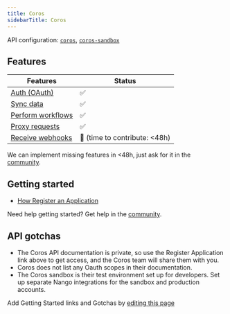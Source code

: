```yaml
---
title: Coros
sidebarTitle: Coros
---
```



<Overview />

API configuration: [`coros`](https://nango.dev/providers.yaml), [`coros-sandbox`](https://nango.dev/providers.yaml)

## Features

| Features | Status |
| - | - |
| [Auth (OAuth)](/guides/getting-started/authorize-an-api-from-your-app) | ✅ |
| [Sync data](/guides/getting-started/read-from-an-api) | ✅ |
| [Perform workflows](/guides/getting-started/write-to-an-api) | ✅ |
| [Proxy requests](/guides/proxy-requests-to-an-api) | ✅ |
| [Receive webhooks](/guides/receive-webhooks-from-an-api) | 🚫 (time to contribute: &lt;48h) |

<Tip>We can implement missing features in &lt;48h, just ask for it in the [community](https://nango.dev/slack).</Tip>

## Getting started

-   [How Register an Application](https://support.coros.com/hc/en-us/articles/17085887816340-Submit-an-API-Application)

<Tip>Need help getting started? Get help in the [community](https://nango.dev/slack).</Tip>

## API gotchas
- The Coros API documentation is private, so use the Register Application link above to get access, and the Coros team will share them with you.
- Coros does not list any Oauth scopes in their documentation.
- The Coros sandbox is their test environment set up for developers. Set up separate Nango integrations for the sandbox and production accounts.

<Note>Add Getting Started links and Gotchas by [editing this page](https://github.com/nangohq/nango/tree/master/docs-v2/integrations/all/coros.mdx)</Note>